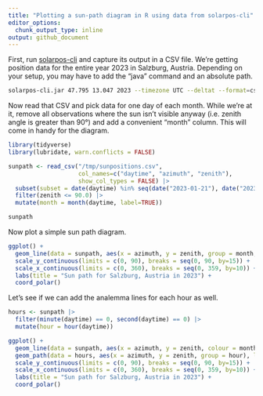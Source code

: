 ```yaml
---
title: "Plotting a sun-path diagram in R using data from solarpos-cli"
editor_options: 
  chunk_output_type: inline
output: github_document
---
```


First, run [solarpos-cli](https://github.com/KlausBrunner/solarpos-cli) and capture its output in a CSV file. We're getting position data for the entire year 2023 in Salzburg, Austria. Depending on your setup, you may have to add the "java" command and an absolute path.

```sh
solarpos-cli.jar 47.795 13.047 2023 --timezone UTC --deltat --format=csv position --step=600 > /tmp/sunpositions.csv
```

Now read that CSV and pick data for one day of each month. While we're at it, remove all observations where the sun isn't visible anyway (i.e. zenith angle is greater than 90°) and add a convenient "month" column. This will come in handy for the diagram.

```r
library(tidyverse)
library(lubridate, warn.conflicts = FALSE)

sunpath <- read_csv("/tmp/sunpositions.csv", 
                    col_names=c("daytime", "azimuth", "zenith"), 
                    show_col_types = FALSE) |> 
  subset(subset = date(daytime) %in% seq(date("2023-01-21"), date("2023-12-21"), "months")) |> 
  filter(zenith <= 90.0) |>
  mutate(month = month(daytime, label=TRUE))

sunpath
```

Now plot a simple sun path diagram.

```r
ggplot() + 
  geom_line(data = sunpath, aes(x = azimuth, y = zenith, group = month, colour = month)) + 
  scale_y_continuous(limits = c(0, 90), breaks = seq(0, 90, by=15)) + 
  scale_x_continuous(limits = c(0, 360), breaks = seq(0, 359, by=10)) +
  labs(title = "Sun path for Salzburg, Austria in 2023") +
  coord_polar()
```

Let's see if we can add the analemma lines for each hour as well.

```r
hours <- sunpath |>
  filter(minute(daytime) == 0, second(daytime) == 0) |>
  mutate(hour = hour(daytime))

ggplot() + 
  geom_line(data = sunpath, aes(x = azimuth, y = zenith, colour = month)) + 
  geom_path(data = hours, aes(x = azimuth, y = zenith, group = hour), linetype = "dashed") +
  scale_y_continuous(limits = c(0, 90), breaks = seq(0, 90, by=15)) + 
  scale_x_continuous(limits = c(0, 360), breaks = seq(0, 359, by=10)) +
  labs(title = "Sun path for Salzburg, Austria in 2023") +
  coord_polar()
```

